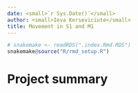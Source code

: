 ```yaml
---
date: <small>`r Sys.Date()`</small>
author: <small>Ieva Kerseviciute</small>
title: Movement in S1 and M1
---
```


```r
# snakemake <- readRDS(".index.Rmd.RDS")
snakemake@source("R/rmd_setup.R")
```

# Project summary
